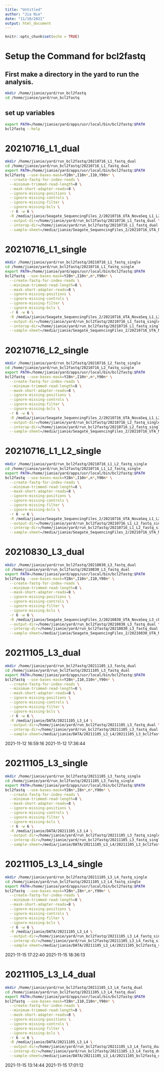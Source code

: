 ```yaml
---
title: "Untitled"
author: "Jia Nie"
date: "11/10/2021"
output: html_document
---
```


```r
knitr::opts_chunk$set(echo = TRUE)
```

# Setup the Command for bcl2fastq
## First make a directory in the yard to run the analysis.
```bash
mkdir /home/jianie/yard/run_bcl2fastq
cd /home/jianie/yard/run_bcl2fastq
``` 

## set up variables
```bash
export PATH=/home/jianie/yard/apps/usr/local/bin/bcl2fastq:$PATH
bcl2fastq --help
```


# 20210716_L1_dual
```bash
mkdir /home/jianie/yard/run_bcl2fastq/20210716_L1_fastq_dual
cd /home/jianie/yard/run_bcl2fastq/20210716_L1_fastq_dual
export PATH=/home/jianie/yard/apps/usr/local/bin/bcl2fastq:$PATH
bcl2fastq --use-bases-mask=Y28n*,I10n*,I10,Y90n* \
  --create-fastq-for-index-reads \
  --minimum-trimmed-read-length=8 \
  --mask-short-adapter-reads=8 \
  --ignore-missing-positions \
  --ignore-missing-controls \
  --ignore-missing-filter \
  --ignore-missing-bcls \
  -r 6 -w 6 \
  -R /media/jianie/Seagate_SequencingFiles_2/20210716_UTA_NovaSeq_L1_L2_cbcl \
  --output-dir=/home/jianie/yard/run_bcl2fastq/20210716_L1_fastq_dual \
  --interop-dir=/home/jianie/yard/run_bcl2fastq/20210716_L1_fastq_dual \
  --sample-sheet=/media/jianie/Seagate_SequencingFiles_2/20210716_UTA_NovaSeq_L1_L2_cbcl/20210716_L1_fastq_dual.csv
```

# 20210716_L1_single
```bash
mkdir /home/jianie/yard/run_bcl2fastq/20210716_L1_fastq_single
cd /home/jianie/yard/run_bcl2fastq/20210716_L1_fastq_single
export PATH=/home/jianie/yard/apps/usr/local/bin/bcl2fastq:$PATH
bcl2fastq --use-bases-mask=Y28n*,I10n*,n*,Y90n* \
  --create-fastq-for-index-reads \
  --minimum-trimmed-read-length=8 \
  --mask-short-adapter-reads=8 \
  --ignore-missing-positions \
  --ignore-missing-controls \
  --ignore-missing-filter \
  --ignore-missing-bcls \
  -r 6 -w 6 \
  -R /media/jianie/Seagate_SequencingFiles_2/20210716_UTA_NovaSeq_L1_L2_cbcl \
  --output-dir=/home/jianie/yard/run_bcl2fastq/20210716_L1_fastq_single \
  --interop-dir=/home/jianie/yard/run_bcl2fastq/20210716_L1_fastq_single \
  --sample-sheet=/media/jianie/Seagate_SequencingFiles_2/20210716_UTA_NovaSeq_L1_L2_cbcl/20210716_L1_fastq_single.csv
```


# 20210716_L2_single
```bash
mkdir /home/jianie/yard/run_bcl2fastq/20210716_L2_fastq_single
cd /home/jianie/yard/run_bcl2fastq/20210716_L2_fastq_single
export PATH=/home/jianie/yard/apps/usr/local/bin/bcl2fastq:$PATH
bcl2fastq --use-bases-mask=Y28n*,I10n*,n*,Y90n* \
  --create-fastq-for-index-reads \
  --minimum-trimmed-read-length=8 \
  --mask-short-adapter-reads=8 \
  --ignore-missing-positions \
  --ignore-missing-controls \
  --ignore-missing-filter \
  --ignore-missing-bcls \
  -r 6 -w 6 \
  -R /media/jianie/Seagate_SequencingFiles_2/20210716_UTA_NovaSeq_L1_L2_cbcl \
  --output-dir=/home/jianie/yard/run_bcl2fastq/20210716_L2_fastq_single \
  --interop-dir=/home/jianie/yard/run_bcl2fastq/20210716_L2_fastq_single \
  --sample-sheet=/media/jianie/Seagate_SequencingFiles_2/20210716_UTA_NovaSeq_L1_L2_cbcl/20210716_L2_fastq_single.csv
```


# 20210716_L1_L2_single
```bash
mkdir /home/jianie/yard/run_bcl2fastq/20210716_L1_L2_fastq_single
cd /home/jianie/yard/run_bcl2fastq/20210716_L1_L2_fastq_single
export PATH=/home/jianie/yard/apps/usr/local/bin/bcl2fastq:$PATH
bcl2fastq --use-bases-mask=Y28n*,I10n*,n*,Y90n* \
  --create-fastq-for-index-reads \
  --minimum-trimmed-read-length=8 \
  --mask-short-adapter-reads=8 \
  --ignore-missing-positions \
  --ignore-missing-controls \
  --ignore-missing-filter \
  --ignore-missing-bcls \
  -r 6 -w 6 \
  -R /media/jianie/Seagate_SequencingFiles_2/20210716_UTA_NovaSeq_L1_L2_cbcl \
  --output-dir=/home/jianie/yard/run_bcl2fastq/20210716_L1_L2_fastq_single \
  --interop-dir=/home/jianie/yard/run_bcl2fastq/20210716_L1_L2_fastq_single \
  --sample-sheet=/media/jianie/Seagate_SequencingFiles_2/20210716_UTA_NovaSeq_L1_L2_cbcl/20210716_L1_L2_fastq_single.csv
```

# 20210830_L3_dual
```bash
mkdir /home/jianie/yard/run_bcl2fastq/20210830_L3_fastq_dual
cd /home/jianie/yard/run_bcl2fastq/20210830_L3_fastq_dual
export PATH=/home/jianie/yard/apps/usr/local/bin/bcl2fastq:$PATH
bcl2fastq --use-bases-mask=Y28n*,I10n*,I10,Y90n* \
  --create-fastq-for-index-reads \
  --minimum-trimmed-read-length=8 \
  --mask-short-adapter-reads=8 \
  --ignore-missing-positions \
  --ignore-missing-controls \
  --ignore-missing-filter \
  --ignore-missing-bcls \
  -r 6 -w 6 \
  -R /media/jianie/Seagate_SequencingFiles_2/20210830_UTA_NovaSeq_L3_cbcl \
  --output-dir=/home/jianie/yard/run_bcl2fastq/20210830_L3_fastq_dual \
  --interop-dir=/home/jianie/yard/run_bcl2fastq/20210830_L3_fastq_dual \
  --sample-sheet=/media/jianie/Seagate_SequencingFiles_2/20210830_UTA_NovaSeq_L3_cbcl/20210830_L3_SampleSheet_Dual_zibiao.csv
```


# 20211105_L3_dual
```bash
mkdir /home/jianie/yard/run_bcl2fastq/20211105_L3_fastq_dual
cd /home/jianie/yard/run_bcl2fastq/20211105_L3_fastq_dual
export PATH=/home/jianie/yard/apps/usr/local/bin/bcl2fastq:$PATH
bcl2fastq --use-bases-mask=Y28n*,I10,I10n*,Y90n* \
  --create-fastq-for-index-reads \
  --minimum-trimmed-read-length=8 \
  --mask-short-adapter-reads=8 \
  --ignore-missing-positions \
  --ignore-missing-controls \
  --ignore-missing-filter \
  --ignore-missing-bcls \
  -r 6 -w 6 \
  -R /media/jianie/DATA/20211105_L3_L4 \
  --output-dir=/home/jianie/yard/run_bcl2fastq/20211105_L3_fastq_dual \
  --interop-dir=/home/jianie/yard/run_bcl2fastq/20211105_L3_fastq_dual \
  --sample-sheet=/media/jianie/DATA/20211105_L3_L4/20211105_L3_bcl2fastq_dual.zibiao.csv
```
2021-11-12 16:59:16
2021-11-12 17:36:44 


# 20211105_L3_single
```bash
mkdir /home/jianie/yard/run_bcl2fastq/20211105_L3_fastq_single
cd /home/jianie/yard/run_bcl2fastq/20211105_L3_fastq_single
export PATH=/home/jianie/yard/apps/usr/local/bin/bcl2fastq:$PATH
bcl2fastq --use-bases-mask=Y28n*,I8n*,n*,Y90n* \
  --create-fastq-for-index-reads \
  --minimum-trimmed-read-length=8 \
  --mask-short-adapter-reads=8 \
  --ignore-missing-positions \
  --ignore-missing-controls \
  --ignore-missing-filter \
  --ignore-missing-bcls \
  -r 6 -w 6 \
  -R /media/jianie/DATA/20211105_L3_L4 \
  --output-dir=/home/jianie/yard/run_bcl2fastq/20211105_L3_fastq_single \
  --interop-dir=/home/jianie/yard/run_bcl2fastq/20211105_L3_fastq_single \
  --sample-sheet=/media/jianie/DATA/20211105_L3_L4/20211105_L3_bcl2fastq_single.zibiao.csv
```



# 20211105_L3_L4_single
```bash
mkdir /home/jianie/yard/run_bcl2fastq/20211105_L3_L4_fastq_single
cd /home/jianie/yard/run_bcl2fastq/20211105_L3_L4_fastq_single
export PATH=/home/jianie/yard/apps/usr/local/bin/bcl2fastq:$PATH
bcl2fastq --use-bases-mask=Y28n*,I8n*,n*,Y90n* \
  --create-fastq-for-index-reads \
  --minimum-trimmed-read-length=8 \
  --mask-short-adapter-reads=8 \
  --ignore-missing-positions \
  --ignore-missing-controls \
  --ignore-missing-filter \
  --ignore-missing-bcls \
  -r 6 -w 6 \
  -R /media/jianie/DATA/20211105_L3_L4 \
  --output-dir=/home/jianie/yard/run_bcl2fastq/20211105_L3_L4_fastq_single \
  --interop-dir=/home/jianie/yard/run_bcl2fastq/20211105_L3_L4_fastq_single \
  --sample-sheet=/media/jianie/DATA/20211105_L3_L4/20211105_bcl2fastq_single.csv
```
2021-11-15 17:22:40 
2021-11-15 18:36:13 

# 20211105_L3_L4_dual
```bash
mkdir /home/jianie/yard/run_bcl2fastq/20211105_L3_L4_fastq_dual
cd /home/jianie/yard/run_bcl2fastq/20211105_L3_L4_fastq_dual
export PATH=/home/jianie/yard/apps/usr/local/bin/bcl2fastq:$PATH
bcl2fastq --use-bases-mask=Y28n*,I10,I10n*,Y90n* \
  --create-fastq-for-index-reads \
  --minimum-trimmed-read-length=8 \
  --mask-short-adapter-reads=8 \
  --ignore-missing-positions \
  --ignore-missing-controls \
  --ignore-missing-filter \
  --ignore-missing-bcls \
  -r 6 -w 6 \
  -R /media/jianie/DATA/20211105_L3_L4 \
  --output-dir=/home/jianie/yard/run_bcl2fastq/20211105_L3_L4_fastq_dual \
  --interop-dir=/home/jianie/yard/run_bcl2fastq/20211105_L3_L4_fastq_dual \
  --sample-sheet=/media/jianie/DATA/20211105_L3_L4/20211105_bcl2fastq_dual.csv
```
2021-11-15 13:14:44
2021-11-15 17:01:12 




